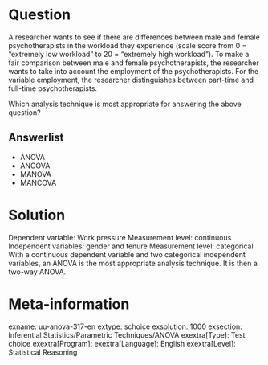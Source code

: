 Question
========
A researcher wants to see if there are differences between male and female psychotherapists in the workload they experience (scale score from 0 = "extremely low workload" to 20 = "extremely high workload"). To make a fair comparison between male and female psychotherapists, the researcher wants to take into account the employment of the psychotherapists. For the variable employment, the researcher distinguishes between part-time and full-time psychotherapists.

Which analysis technique is most appropriate for answering the above question?

Answerlist
----------
* ANOVA
* ANCOVA
* MANOVA
* MANCOVA


Solution
========
Dependent variable: Work pressure Measurement level: continuous Independent variables: gender and tenure Measurement level: categorical With a continuous dependent variable and two categorical independent variables, an ANOVA is the most appropriate analysis technique. It is then a two-way ANOVA.

Meta-information
================
exname: uu-anova-317-en
extype: schoice
exsolution: 1000
exsection: Inferential Statistics/Parametric Techniques/ANOVA
exextra[Type]: Test choice
exextra[Program]: 
exextra[Language]: English
exextra[Level]: Statistical Reasoning

